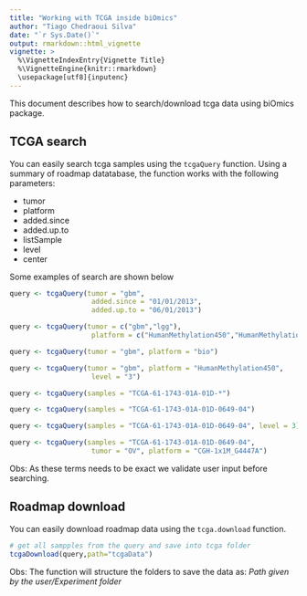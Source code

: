 ```yaml
---
title: "Working with TCGA inside biOmics"
author: "Tiago Chedraoui Silva"
date: "`r Sys.Date()`"
output: rmarkdown::html_vignette
vignette: >
  %\VignetteIndexEntry{Vignette Title}
  %\VignetteEngine{knitr::rmarkdown}
  \usepackage[utf8]{inputenc}
---
```


This document describes how to search/download tcga data using biOmics package.

## TCGA search
 You can easily search tcga samples using the `tcgaQuery` function.
 Using a summary of roadmap datatabase, the function works with the following 
 parameters:

* tumor
* platform
* added.since
* added.up.to
* listSample
* level
* center

Some examples of search are shown below
```r
query <- tcgaQuery(tumor = "gbm",
                    added.since = "01/01/2013",
                    added.up.to = "06/01/2013")

query <- tcgaQuery(tumor = c("gbm","lgg"),
                    platform = c("HumanMethylation450","HumanMethylation27"))

query <- tcgaQuery(tumor = "gbm", platform = "bio")

query <- tcgaQuery(tumor = "gbm", platform = "HumanMethylation450",
                    level = "3")

query <- tcgaQuery(samples = "TCGA-61-1743-01A-01D-*")

query <- tcgaQuery(samples = "TCGA-61-1743-01A-01D-0649-04")

query <- tcgaQuery(samples = "TCGA-61-1743-01A-01D-0649-04", level = 3)

query <- tcgaQuery(samples = "TCGA-61-1743-01A-01D-0649-04",
                    tumor = "OV", platform = "CGH-1x1M_G4447A")
```

Obs: As these terms needs to be exact we validate user input before searching.

## Roadmap download
You can easily download roadmap data using the `tcga.download` function.
 
```r
# get all sampples from the query and save into tcga folder
tcgaDownload(query,path="tcgaData")
```

Obs: The function will structure the folders to save the data as:
_Path given by the user/Experiment folder_
